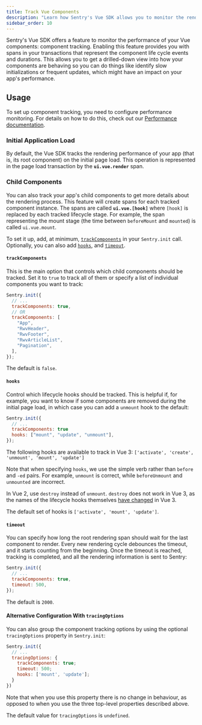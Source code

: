 ```yaml
---
title: Track Vue Components
description: "Learn how Sentry's Vue SDK allows you to monitor the rendering performance of your application and its components."
sidebar_order: 10
---
```


Sentry's Vue SDK offers a feature to monitor the performance of your Vue components: component tracking. Enabling this feature provides you with spans in your transactions that represent the component life cycle events and durations. This allows you to get a drilled-down view into how your components are behaving so you can do things like identify slow initializations or frequent updates, which might have an impact on your app's performance.

## Usage

<Alert>

To set up component tracking, you need to configure performance monitoring. For details on how to do this, check out our [Performance documentation](/platforms/javascript/guides/vue/performance/).

</Alert>

### Initial Application Load

By default, the Vue SDK tracks the rendering performance of your app (that is, its root component) on the initial page load. This operation is represented in the page load transaction by the **`ui.vue.render`** span.

### Child Components

You can also track your app's child components to get more details about the rendering process. This feature will create spans for each tracked component instance. The spans are called **`ui.vue.[hook]`** where `[hook]` is replaced by each tracked lifecycle stage. For example, the span representing the mount stage (the time between `beforeMount` and `mounted`) is called `ui.vue.mount`.

To set it up, add, at minimum, [`trackComponents`](#trackcomponents) in your `Sentry.init` call. Optionally, you can also add [`hooks`](#hooks), and [`timeout`](#timeout).

#### `trackComponents`

This is the main option that controls which child components should be tracked. Set it to `true` to track all of them or specify a list of individual components you want to track:

```javascript
Sentry.init({
  // ...
  trackComponents: true,
  // OR
  trackComponents: [
    "App",
    "RwvHeader",
    "RwvFooter",
    "RwvArticleList",
    "Pagination",
  ],
});
```

The default is `false`.

#### `hooks`

Control which lifecycle hooks should be tracked. This is helpful if, for example, you want to know if some components are removed during the initial page load, in which case you can add a `unmount` hook to the default:

```javascript
Sentry.init({
  // ...
  trackComponents: true
  hooks: ["mount", "update", "unmount"],
});
```

The following hooks are available to track in Vue 3: `['activate', 'create', 'unmount', 'mount', 'update']`

Note that when specifying `hooks`, we use the simple verb rather than `before` and `-ed` pairs. For example, `unmount` is correct, while `beforeUnmount` and `unmounted` are incorrect.

<Alert>

In Vue 2, use `destroy` instead of `unmount`. `destroy` does not work in Vue 3, as the names of the lifecycle hooks themselves [have changed](https://v3-migration.vuejs.org/breaking-changes/#other-minor-changes) in Vue 3.

</Alert>

The default set of hooks is `['activate', 'mount', 'update']`.

#### `timeout`

You can specify how long the root rendering span should wait for the last component to render.
Every new rendering cycle debounces the timeout, and it starts counting from the beginning. Once the timeout is reached, tracking is completed, and all the rendering information is sent to Sentry:

```javascript
Sentry.init({
  // ...
  trackComponents: true,
  timeout: 500,
});
```

The default is `2000`.

#### Alternative Configuration With `tracingOptions`

You can also group the component tracking options by using the optional `tracingOptions` property in `Sentry.init`:

```javascript
Sentry.init({
  // ...
  tracingOptions: {
    trackComponents: true;
    timeout: 500;
    hooks: ['mount', 'update'];
  }
})
```

Note that when you use this property there is no change in behaviour, as opposed to when you use the three top-level properties described above.

The default value for `tracingOptions` is `undefined`.
